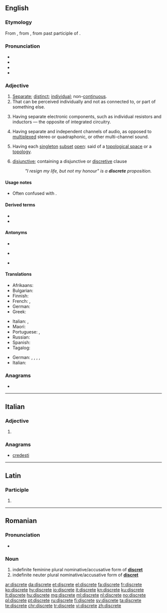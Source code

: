 ==English==
{{slim-wikipedia|dab=Discrete}}

===Etymology===
From {{etyl|fro|en}} {{m|fro|discret}}, from {{etyl|la|en}} {{m|la|discretus}}, from past participle of {{m|la|discernere}}.

===Pronunciation===
* {{IPA|/dɪsˈkɹiːt/|lang=en}}
* {{audio|en-us-discrete.ogg|Audio (US)|lang=en}}
* {{homophones|lang=en|discreet}}
* {{rhymes|iːt|lang=en}}

===Adjective===
{{en-adj}}

# [[separate|Separate]]; [[distinct]]; [[individual]]; non-[[continuous]].
# That can be perceived individually and not as connected to, or part of something else.
# {{label|en|electrical engineering}} Having separate electronic components, such as individual resistors and inductors — the opposite of integrated circuitry.
# {{label|en|audio engineering}} Having separate and independent channels of audio, as opposed to [[multiplexed]] stereo or quadraphonic, or other multi-channel sound.
# {{label|en|topology}} Having each [[singleton]] [[subset]] [[open]]: said of a [[topological space]] or a [[topology]].
# [[disjunctive]]; containing a disjunctive or [[discretive]] clause
#: ''"I resign my life, but not my honour" is a '''discrete''' proposition.''

====Usage notes====
* Often confused with {{m|en|discreet}}.

====Derived terms====
* {{l|en|discrete variable}}
* {{l|en|discreteness}}

====Antonyms====
* {{l|en|continuous}}
* {{sense|electrical engineering}} {{l|en|integrated}}
* {{sense|audio engineering}} {{l|en|multiplexed}}

====Translations====
{{trans-top|Separate; distinct; individual}}
* Afrikaans: {{t|af|diskreet}}
* Bulgarian: {{t+|bg|отделен}}
* Finnish: {{t+|fi|diskreetti}}
* French: {{t+|fr|distinct|m}}, {{t+|fr|distincte|f}}
* German: {{t+|de|diskret}}
* Greek: {{t+|el|διάκριτος}}
{{trans-mid}}
* Italian: {{t+|it|distinto|m}}, {{t+|it|separato|m}}
* Maori: {{t|mi|motumotu}}
* Portuguese: {{t+|pt|distinguido|m}} {{t+|pt|distinto|m}} , {{t+|pt|discreto}}
* Russian: {{t+|ru|отде́льный}}
* Spanish: {{t+|es|discreto}}
* Tagalog: {{t|tl|hiwalay}}
{{trans-bottom}}

{{checktrans-top}}
* German: {{t+check|de|diskret}}, {{t+check|de|eigenständig}}, {{t+check|de|einzeln}}, {{t-check|de|unstetig}}, {{t+check|de|separat}}
* Italian: {{t+check|it|discreto}}
{{trans-mid}}
{{trans-bottom}}

===Anagrams===
* {{l|en|discreet}}

----

==Italian==

===Adjective===
{{head|it|adjective form|g=f}}

# {{feminine plural of|discreto|lang=it}}

===Anagrams===
* [[credesti#Italian|credesti]]

----

==Latin==

===Participle===
{{la-part-form|discrēte}}

# {{inflection of|discrētus||voc|m|s|lang=la}}

----

==Romanian==

===Pronunciation===
* {{IPA|[disˈkre.te]|lang=ro}}

===Noun===
{{head|ro|adjective form}}

# indefinite feminine plural nominative/accusative form of '''[[discret]]'''
# indefinite neuter plural nominative/accusative form of '''[[discret]]'''

[[ar:discrete]]
[[da:discrete]]
[[et:discrete]]
[[el:discrete]]
[[fa:discrete]]
[[fr:discrete]]
[[ko:discrete]]
[[hy:discrete]]
[[io:discrete]]
[[it:discrete]]
[[kn:discrete]]
[[ku:discrete]]
[[lt:discrete]]
[[hu:discrete]]
[[mg:discrete]]
[[ml:discrete]]
[[nl:discrete]]
[[no:discrete]]
[[pl:discrete]]
[[pt:discrete]]
[[ru:discrete]]
[[fi:discrete]]
[[sv:discrete]]
[[ta:discrete]]
[[te:discrete]]
[[chr:discrete]]
[[tr:discrete]]
[[vi:discrete]]
[[zh:discrete]]